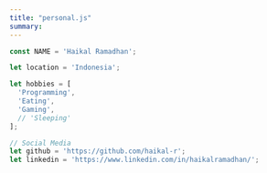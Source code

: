 ```yaml
---
title: "personal.js"
summary: 
---
```


```js
const NAME = 'Haikal Ramadhan';

let location = 'Indonesia';

let hobbies = [
  'Programming',
  'Eating',
  'Gaming',
  // 'Sleeping'
];

// Social Media
let github = 'https://github.com/haikal-r';
let linkedin = 'https://www.linkedin.com/in/haikalramadhan/';
```

